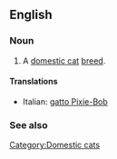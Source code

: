 ==English==

===Noun===
{{en-noun|sg=[[Pixie-Bob]]}}

# A [[domestic cat]] [[breed]].

====Translations====
{{top}}
*Italian: [[gatto Pixie-Bob]]
{{mid}}

{{bottom}}

===See also===
{{wikipedia|Pixie-Bob}}
{{commonscat|Pixie-Bob}}

[[Category:Domestic cats]]